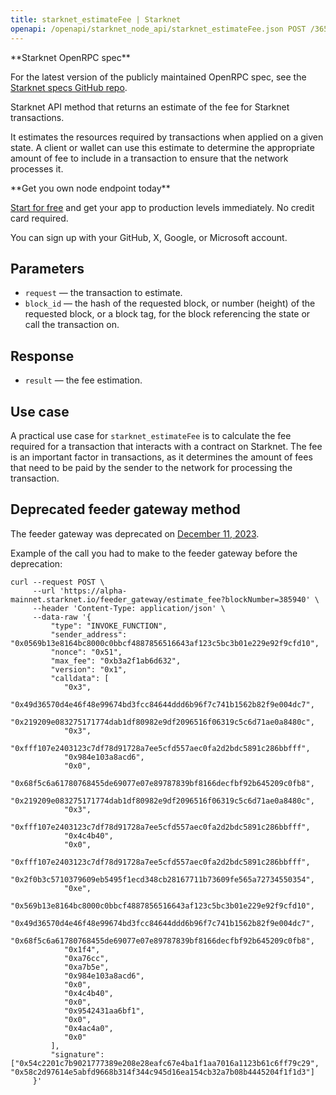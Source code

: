 ---
title: starknet_estimateFee | Starknet
openapi: /openapi/starknet_node_api/starknet_estimateFee.json POST /365cf697a3ad6d950b4c4a911e2e4f4d
---

<Note>
**Starknet OpenRPC spec**

For the latest version of the publicly maintained OpenRPC spec, see the [Starknet specs GitHub repo](https://github.com/starkware-libs/starknet-specs).
</Note>


Starknet API method that returns an estimate of the fee for Starknet transactions.

It estimates the resources required by transactions when applied on a given state. A client or wallet can use this estimate to determine the appropriate amount of fee to include in a transaction to ensure that the network processes it.

<Check>
**Get you own node endpoint today**

[Start for free](https://console.chainstack.com/) and get your app to production levels immediately. No credit card required.

You can sign up with your GitHub, X, Google, or Microsoft account.
</Check>


## Parameters

* `request` — the transaction to estimate.
* `block_id` — the hash of the requested block, or number (height) of the requested block, or a block tag, for the block referencing the state or call the transaction on.

## Response

* `result` — the fee estimation.

## Use case

A practical use case for `starknet_estimateFee` is to calculate the fee required for a transaction that interacts with a contract on Starknet. The fee is an important factor in transactions, as it determines the amount of fees that need to be paid by the sender to the network for processing the transaction.

## Deprecated feeder gateway method

The feeder gateway was deprecated on [December 11, 2023](https://community.starknet.io/t/feeder-gateway-deprecation/100233).

Example of the call you had to make to the feeder gateway before the deprecation:

```Text Shell
curl --request POST \
     --url 'https://alpha-mainnet.starknet.io/feeder_gateway/estimate_fee?blockNumber=385940' \
     --header 'Content-Type: application/json' \
     --data-raw '{
         "type": "INVOKE_FUNCTION",
         "sender_address": "0x0569b13e8164bc8000c0bbcf4887856516643af123c5bc3b01e229e92f9cfd10",
         "nonce": "0x51",
         "max_fee": "0xb3a2f1ab6d632",
         "version": "0x1",
         "calldata": [
            "0x3",
            "0x49d36570d4e46f48e99674bd3fcc84644ddd6b96f7c741b1562b82f9e004dc7",
            "0x219209e083275171774dab1df80982e9df2096516f06319c5c6d71ae0a8480c",
            "0x3",
            "0xfff107e2403123c7df78d91728a7ee5cfd557aec0fa2d2bdc5891c286bbfff",
            "0x984e103a8acd6",
            "0x0",
            "0x68f5c6a61780768455de69077e07e89787839bf8166decfbf92b645209c0fb8",
            "0x219209e083275171774dab1df80982e9df2096516f06319c5c6d71ae0a8480c",
            "0x3",
            "0xfff107e2403123c7df78d91728a7ee5cfd557aec0fa2d2bdc5891c286bbfff",
            "0x4c4b40",
            "0x0",
            "0xfff107e2403123c7df78d91728a7ee5cfd557aec0fa2d2bdc5891c286bbfff",
            "0x2f0b3c5710379609eb5495f1ecd348cb28167711b73609fe565a72734550354",
            "0xe",
            "0x569b13e8164bc8000c0bbcf4887856516643af123c5bc3b01e229e92f9cfd10",
            "0x49d36570d4e46f48e99674bd3fcc84644ddd6b96f7c741b1562b82f9e004dc7",
            "0x68f5c6a61780768455de69077e07e89787839bf8166decfbf92b645209c0fb8",
            "0x1f4",
            "0xa76cc",
            "0xa7b5e",
            "0x984e103a8acd6",
            "0x0",
            "0x4c4b40",
            "0x0",
            "0x9542431aa6bf1",
            "0x0",
            "0x4ac4a0",
            "0x0"
         ],
         "signature": ["0x54c2201c7b9021777389e208e28eafc67e4ba1f1aa7016a1123b61c6ff79c29", "0x58c2d97614e5abfd9668b314f344c945d16ea154cb32a7b08b4445204f1f1d3"]
     }'
```
